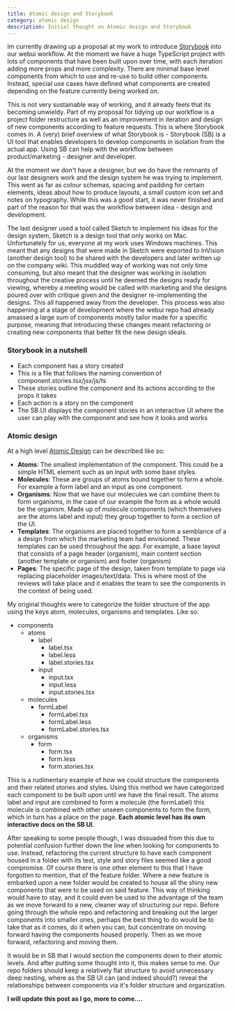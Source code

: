 ```yaml
---
title: Atomic design and Storybook
category: atomic design
description: Initial thought on Atomic design and Storybook
---
```


Im currently drawing up a proposal at my work to introduce [Storybook](https://storybook.js.org/) into our webui workflow. At the moment we have a huge TypeScript project with lots of components that have been built upon over time, with each iteration adding more props and more complexity. There are minimal base level components from which to use and re-use to build other components. Instead, special use cases have defined what components are created depending on the feature currently being worked on.

This is not very sustainable way of working, and it already feels that its becoming unwieldy. Part of my proposal for tidying up our workflow is a project folder restructure as well as an improvement in iteration and design of new components according to feature requests. This is where Storybook comes in. A (very) brief overview of what Storybook is - Storybook (SB) is a UI tool that enables developers to develop components in isolation from the actual app. Using SB can help with the workflow between product/marketing - designer and developer.

At the moment we don't have a designer, but we do have the remnants of our last designers work and the design system he was trying to implement. This went as far as colour schemas, spacing and padding for certain elements, ideas about how to produce layouts, a small custom icon set and notes on typography. While this was a good start, it was never finished and part of the reason for that was the workflow between idea - design and development.

The last designer used a tool called Sketch to implement his ideas for the design system, Sketch is a design tool that only works on Mac. Unfortunately for us, everyone at my work uses Windows machines. This meant that any designs that were made in Sketch were exported to InVision (another design tool) to be shared with the developers and later written up on the company wiki. This muddled way of working was not only time consuming, but also meant that the designer was working in isolation throughout the creative process until he deemed the designs ready for viewing, whereby a meeting would be called with marketing and the designs poured over with critique given and the designer re-implementing the designs. This all happened away from the developer. This process was also happening at a stage of development where the webui repo had already amassed a large sum of components mostly tailor made for a specific purpose, meaning that introducing these changes meant refactoring or creating new components that better fit the new design ideals.

### Storybook in a nutshell

- Each component has a story created
- This is a file that follows the naming convention of component.stories.tsx/jsx/js/ts
- These stories outline the component and its actions according to the props it takes
- Each action is a story on the component
- The SB UI displays the component stories in an interactive UI where the user can play with the component and see how it looks and works

### Atomic design

At a high level [Atomic Design](https://bradfrost.com/blog/post/atomic-web-design/) can be described like so:

- **Atoms**: The smallest implementation of the component. This could be a simple HTML element such as an input with some base styles.
- **Molecules**: These are groups of atoms bound together to form a whole. For example a form label and an input as one component.
- **Organisms**: Now that we have our molecules we can combine them to form organisms, in the case of our example the form as a whole would be the organism. Made up of molecule components (which themselves are the atoms label and input) they group together to form a section of the UI.
- **Templates**: The organisms are placed together to form a semblance of a a design from which the marketing team had envisioned. These templates can be used throughout the app. For example, a base layout that consists of a page header (organism), main content section (another template or organism) and footer (organism)
- **Pages**: The specific page of the design, taken from template to page via replacing placeholder images/text/data. This is where most of the reviews will take place and it enables the team to see the components in the context of being used.

My original thoughts were to categorize the folder structure of the app using the keys atom, molecules, organisms and templates. Like so:

- components
  - atoms
    - label
      - label.tsx
      - label.less
      - label.stories.tsx
    - input
      - input.tsx
      - input.less
      - input.stories.tsx
  - molecules
    - formLabel
      - formLabel.tsx
      - formLabel.less
      - formLabel.stories.tsx
  - organisms
    - form
      - form.tsx
      - form.less
      - form.stories.tsx

This is a rudimentary example of how we could structure the components and their related stories and styles. Using this method we have categorized each component to be built upon until we have the final result. The atoms label and input are combined to form a molecule (the formLabel) this molecule is combined with other unseen components to form the form, which in turn has a place on the page. **Each atomic level has its own interactive docs on the SB UI**.

After speaking to some people though, I was dissuaded from this due to potential confusion further down the line when looking for components to use. Instead, refactoring the current structure to have each component housed in a folder with its test, style and story files seemed like a good compromise. Of course there is one other element to this that I have forgotten to mention, that of the feature folder. Where a new feature is embarked upon a new folder would be created to house all the shiny new components that were to be used on said feature. This way of thinking would have to stay, and it could even be used to the advantage of the team as we move forward to a new, cleaner way of structuring our repo. Before going through the whole repo and refactoring and breaking out the larger components into smaller ones, perhaps the best thing to do would be to take that as it comes, do it when you can, but concentrate on moving forward having the components housed properly. Then as we move forward, refactoring and moving them.

It would be in SB that I would section the components down to their atomic levels. And after putting some thought into it, this makes sense to me. Our repo folders should keep a relatively flat structure to avoid unnecessary deep nesting, where as the SB UI can (and indeed should?) reveal the relationships between components via it's folder structure and organization.

**I will update this post as I go, more to come....**
